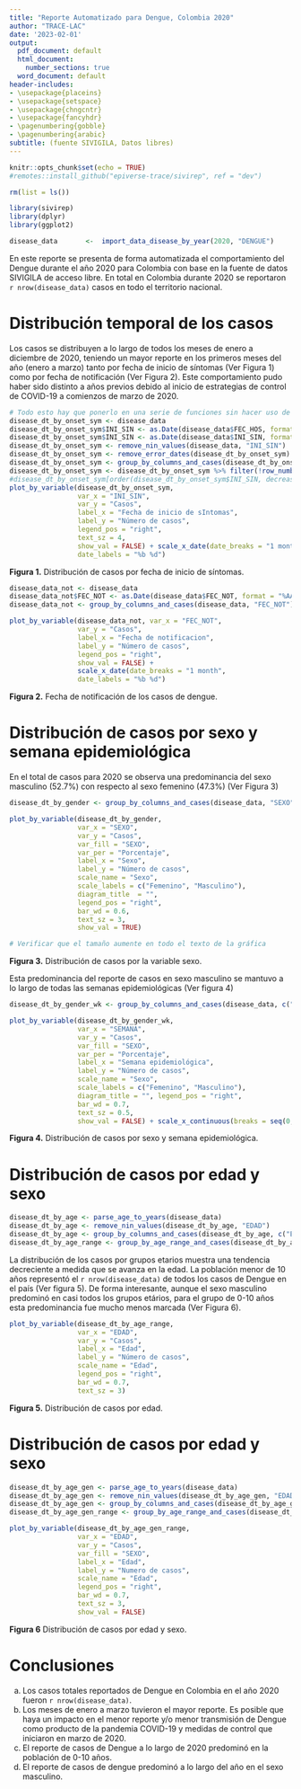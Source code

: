 ```yaml
---
title: "Reporte Automatizado para Dengue, Colombia 2020"
author: "TRACE-LAC"
date: '2023-02-01'
output:
  pdf_document: default
  html_document:
    number_sections: true
  word_document: default
header-includes:
- \usepackage{placeins}
- \usepackage{setspace}
- \usepackage{chngcntr}
- \usepackage{fancyhdr}
- \pagenumbering{gobble}
- \pagenumbering{arabic}
subtitle: (fuente SIVIGILA, Datos libres)
---
```


```r
knitr::opts_chunk$set(echo = TRUE)
#remotes::install_github("epiverse-trace/sivirep", ref = "dev")

rm(list = ls())

library(sivirep)
library(dplyr) 
library(ggplot2) 
```

```r
disease_data       <-  import_data_disease_by_year(2020, "DENGUE")

```
\pagenumbering{gobble} 

En este reporte se presenta de forma automatizada el comportamiento del Dengue durante el año 2020 para Colombia con base en la fuente de datos SIVIGILA de acceso libre.
En total en Colombia durante 2020 se reportaron `r nrow(disease_data)` casos en todo el territorio nacional. 


# Distribución temporal de los casos 

Los casos se distribuyen a lo largo de todos los meses de enero a diciembre de 2020, teniendo un mayor reporte en los primeros meses del año (enero a marzo) tanto por fecha de inicio de síntomas  (Ver Figura 1) como por fecha de notificación (Ver Figura 2). Este comportamiento pudo haber sido distinto a años previos debido al inicio de estrategias de control de COVID-19 a comienzos de marzo de 2020.
```r
# Todo esto hay que ponerlo en una serie de funciones sin hacer uso de base R
disease_dt_by_onset_sym <- disease_data
disease_dt_by_onset_sym$INI_SIN <- as.Date(disease_data$FEC_HOS, format = "%AAAA-%MM-%DD")
disease_dt_by_onset_sym$INI_SIN <- as.Date(disease_data$INI_SIN, format = "%AAAA-%MM-%DD")
disease_dt_by_onset_sym <- remove_nin_values(disease_data, "INI_SIN")
disease_dt_by_onset_sym <- remove_error_dates(disease_dt_by_onset_sym)
disease_dt_by_onset_sym <- group_by_columns_and_cases(disease_dt_by_onset_sym, "INI_SIN")
disease_dt_by_onset_sym <- disease_dt_by_onset_sym %>% filter(!row_number() %in% c(1, 2, 3, 4, 5, 6))
#disease_dt_by_onset_sym[order(disease_dt_by_onset_sym$INI_SIN, decreasing = TRUE), ] # Esta línea sólo cumple el propósito de imprimir, pero no cambia nada de los datos. COmo está no tiene ninguna utilidad
plot_by_variable(disease_dt_by_onset_sym, 
                 var_x = "INI_SIN", 
                 var_y = "Casos", 
                 label_x = "Fecha de inicio de sIntomas", 
                 label_y = "Número de casos", 
                 legend_pos = "right", 
                 text_sz = 4, 
                 show_val = FALSE) + scale_x_date(date_breaks = "1 month", 
                 date_labels = "%b %d")
```
**Figura 1.** Distribución de casos por fecha de inicio de síntomas.

\pagenumbering{arabic}

```r
disease_data_not <- disease_data
disease_data_not$FEC_NOT <- as.Date(disease_data$FEC_NOT, format = "%AAAA-%MM-%DD")
disease_data_not <- group_by_columns_and_cases(disease_data, "FEC_NOT")

plot_by_variable(disease_data_not, var_x = "FEC_NOT", 
                 var_y = "Casos", 
                 label_x = "Fecha de notificacion", 
                 label_y = "Número de casos",
                 legend_pos = "right", 
                 show_val = FALSE) + 
                 scale_x_date(date_breaks = "1 month", 
                 date_labels = "%b %d")

```
**Figura 2.** Fecha de notificación de los casos de dengue.
\pagenumbering{arabic}

# Distribución de casos por sexo y semana epidemiológica

En el total de casos para 2020 se observa una predominancia del sexo masculino (52.7%) con respecto al sexo femenino (47.3%) (Ver Figura 3)

```r
disease_dt_by_gender <- group_by_columns_and_cases(disease_data, "SEXO", wt_percentage = TRUE)

plot_by_variable(disease_dt_by_gender, 
                 var_x = "SEXO", 
                 var_y = "Casos", 
                 var_fill = "SEXO", 
                 var_per = "Porcentaje", 
                 label_x = "Sexo", 
                 label_y = "Número de casos", 
                 scale_name = "Sexo", 
                 scale_labels = c("Femenino", "Masculino"), 
                 diagram_title  = "", 
                 legend_pos = "right", 
                 bar_wd = 0.6, 
                 text_sz = 3, 
                 show_val = TRUE)

# Verificar que el tamaño aumente en todo el texto de la gráfica
```
**Figura 3.** Distribución de casos por la variable sexo.

Esta predominancia del reporte de casos en sexo masculino se mantuvo a lo largo de todas las semanas epidemiológicas (Ver figura 4)

```r
disease_dt_by_gender_wk <- group_by_columns_and_cases(disease_data, c("SEMANA","SEXO"), TRUE)

plot_by_variable(disease_dt_by_gender_wk, 
                 var_x = "SEMANA", 
                 var_y = "Casos", 
                 var_fill = "SEXO", 
                 var_per = "Porcentaje", 
                 label_x = "Semana epidemiológica", 
                 label_y = "Número de casos", 
                 scale_name = "Sexo",
                 scale_labels = c("Femenino", "Masculino"), 
                 diagram_title = "", legend_pos = "right", 
                 bar_wd = 0.7, 
                 text_sz = 0.5, 
                 show_val = FALSE) + scale_x_continuous(breaks = seq(0, 53, by = 5)) 

```
**Figura 4.** Distribución de casos por sexo y semana epidemiológica.


# Distribución de casos por edad y sexo

```r
disease_dt_by_age <- parse_age_to_years(disease_data)
disease_dt_by_age <- remove_nin_values(disease_dt_by_age, "EDAD")
disease_dt_by_age <- group_by_columns_and_cases(disease_dt_by_age, c("EDAD", "SEMANA"), wt_percentage = TRUE)
disease_dt_by_age_range <- group_by_age_range_and_cases(disease_dt_by_age, "EDAD", min_val = 0, max_val = max(disease_dt_by_age$EDAD), step = 10)
```

La distribución de los casos por grupos etarios muestra una tendencia decreciente a medida que se avanza en la edad. La población menor de 10 años representó el   `r nrow(disease_data)` de todos los casos de Dengue en el país (Ver figura 5).
De forma interesante, aunque el sexo masculino predominó en casi todos los grupos etários,  para el grupo de 0-10 años esta predominancia fue mucho menos marcada (Ver Figura 6).

```r
plot_by_variable(disease_dt_by_age_range,
                 var_x = "EDAD", 
                 var_y = "Casos", 
                 label_x = "Edad", 
                 label_y = "Número de casos", 
                 scale_name = "Edad", 
                 legend_pos = "right", 
                 bar_wd = 0.7, 
                 text_sz = 3)
```
**Figura 5.** Distribución de casos por edad.


# Distribución de casos por edad y sexo
```r
disease_dt_by_age_gen <- parse_age_to_years(disease_data)
disease_dt_by_age_gen <- remove_nin_values(disease_dt_by_age_gen, "EDAD")
disease_dt_by_age_gen <- group_by_columns_and_cases(disease_dt_by_age_gen, c("EDAD", "SEXO"), wt_percentage = TRUE)
disease_dt_by_age_gen_range <- group_by_age_range_and_cases(disease_dt_by_age_gen, "EDAD", "SEXO", min_val = 0, max_val = max(disease_dt_by_age_gen$EDAD), 10)

plot_by_variable(disease_dt_by_age_gen_range, 
                 var_x = "EDAD", 
                 var_y = "Casos", 
                 var_fill = "SEXO",
                 label_x = "Edad", 
                 label_y = "Numero de casos", 
                 scale_name = "Edad", 
                 legend_pos = "right", 
                 bar_wd = 0.7, 
                 text_sz = 3, 
                 show_val = FALSE)
```
**Figura 6** Distribución de casos por edad y sexo.

# Conclusiones

a. Los casos totales reportados de Dengue en Colombia en el año 2020 fueron `r nrow(disease_data)`.
b. Los meses de enero a marzo tuvieron el mayor reporte. Es posible que haya un impacto en el menor reporte y/o menor transmisión de Dengue como producto de la pandemia COVID-19 y medidas de control que iniciaron en marzo de 2020.
c. El reporte de casos de Dengue a lo largo de 2020 predominó en la población de 0-10 años.
d. El reporte de casos de dengue predominó a lo largo del año en el sexo masculino.